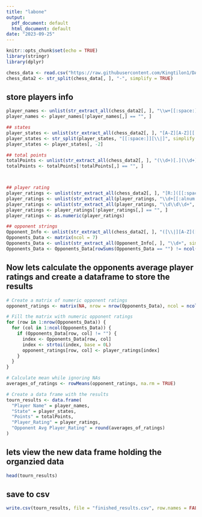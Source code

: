 ---
title: "labone"
output:
  pdf_document: default
  html_document: default
date: "2023-09-25"
---

```{r setup, include=FALSE}
knitr::opts_chunk$set(echo = TRUE)
library(stringr)
library(dplyr)
```


```{r}
chess_data <- read.csv("https://raw.githubusercontent.com/Kingtilon1/DATA607/main/tournamentinfo.txt", skip = 3, header = FALSE)
chess_data2 <- str_split(chess_data[, ], "-", simplify = TRUE)

```

## store players info
```{r}
player_names <- unlist(str_extract_all(chess_data2[, ], "\\w+[[:space:]]\\w+([[:space:]]\\w+)*", simplify = TRUE))
player_names <- player_names[!player_names[,] == "", ]

## states
player_states <- unlist(str_extract_all(chess_data2[, ], "[A-Z][A-Z][[:space:]][\\|]"))
player_states <- str_split(player_states, "[[:space:]][\\|]", simplify = TRUE)
player_states <- player_states[, -2]

## total points 
totalPoints <- unlist(str_extract_all(chess_data2[, ], "(\\d+)[.](\\d+)", simplify = TRUE))
totalPoints <- totalPoints[!totalPoints[,] == "", ]



## player rating
player_ratings <- unlist(str_extract_all(chess_data2[, ], "[R:]([[:space:]]+)([[:alnum:]]+)([[:space:]]*)", simplify = TRUE))
player_ratings <- unlist(str_extract_all(player_ratings, "\\d+[[:alnum:]]+", simplify = TRUE))
player_ratings <- unlist(str_extract_all(player_ratings, "\\d\\d\\d+", simplify = TRUE))
player_ratings <- player_ratings[!player_ratings[,] == "", ]
player_ratings <- as.numeric(player_ratings)

## opponent strings
Opponent_Info <- unlist(str_extract_all(chess_data2[, ], "([\\|][A-Z]([[:space:]]+)\\d*[\\|])([A-Z]([[:space:]]+)\\d*[\\|])*", simplify = TRUE))
Opponents_Data <- matrix(ncol = 7)
Opponents_Data <- unlist(str_extract_all(Opponent_Info[, ], "\\d+", simplify = TRUE))
Opponents_Data <- Opponents_Data[rowSums(Opponents_Data == "") != ncol(Opponents_Data), ]

```


## Now lets calculate the opponents average player ratings and create a dataframe to store the results 
```{r}
# Create a matrix of numeric opponent ratings
opponent_ratings <- matrix(NA, nrow = nrow(Opponents_Data), ncol = ncol(Opponents_Data))

# Fill the matrix with numeric opponent ratings
for (row in 1:nrow(Opponents_Data)) {
  for (col in 1:ncol(Opponents_Data)) {
    if (Opponents_Data[row, col] != "") {
      index <- Opponents_Data[row, col]
      index <- strtoi(index, base = 0L)
      opponent_ratings[row, col] <- player_ratings[index]
    }
  }
}

# Calculate mean while ignoring NAs
averages_of_ratings <- rowMeans(opponent_ratings, na.rm = TRUE)

# Create a data frame with the results
tourn_results <- data.frame(
  "Player Name" = player_names,
  "State" = player_states,
  "Points" = totalPoints,
  "Player_Rating" = player_ratings,
  "Opponent Avg Player_Rating" = round(averages_of_ratings)
)


```


## lets view the new data frame holding the organzied data
```{r}
head(tourn_results)
```

## save to csv
```{r}
write.csv(tourn_results, file = "finished_results.csv", row.names = FALSE)
```
